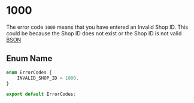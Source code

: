 # 1000


The error code `1000` means that you have entered an Invalid Shop ID. This could be because the Shop ID does not exist or the Shop ID is not valid [BSON](https://bsonspec.org/)

## Enum Name

```ts
enum ErrorCodes {
    INVALID_SHOP_ID = 1000,
}

export default ErrorCodes;
```